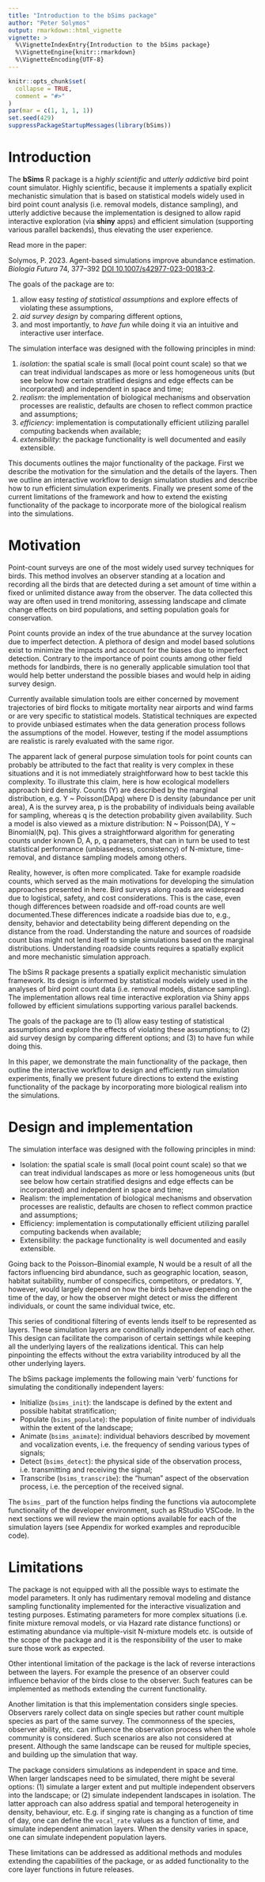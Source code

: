 ```yaml
---
title: "Introduction to the bSims package"
author: "Peter Solymos"
output: rmarkdown::html_vignette
vignette: >
  %\VignetteIndexEntry{Introduction to the bSims package}
  %\VignetteEngine{knitr::rmarkdown}
  %\VignetteEncoding{UTF-8}
---
```


```r
knitr::opts_chunk$set(
  collapse = TRUE,
  comment = "#>"
)
par(mar = c(1, 1, 1, 1))
set.seed(429)
suppressPackageStartupMessages(library(bSims))
```

# Introduction

The **bSims** R package is a _highly scientific_ and _utterly addictive_ bird point count simulator. Highly scientific, because it implements a spatially
explicit mechanistic simulation that is based on statistical models
widely used in bird point count analysis (i.e. removal models, distance 
sampling), and utterly addictive because the implementation
is designed to allow rapid interactive exploration (via **shiny** apps)
and efficient simulation (supporting various parallel backends),
thus elevating the user experience.

Read more in the paper:

Solymos, P. 2023. Agent-based simulations improve abundance estimation. _Biologia Futura_ 74, 377--392 [DOI 10.1007/s42977-023-00183-2](https://doi.org/10.1007/s42977-023-00183-2).

The goals of the package are to: 

1. allow easy _testing of statistical assumptions_ and explore 
  effects of violating these assumptions,
1. _aid survey design_ by comparing different options, 
2. and most importantly, to _have fun_ while doing it via an 
  intuitive and interactive user interface.

The simulation interface was designed with the following principles in mind:

1. _isolation_: the spatial scale is small (local point count scale) 
  so that we can treat individual landscapes as more or less homogeneous 
  units (but see below how certain stratified designs and edge effects 
  can be incorporated) and independent in space and time;
2. _realism_: the implementation of biological 
  mechanisms and observation processes are realistic,
  defaults are chosen to reflect common practice and assumptions;
3. _efficiency_: implementation is computationally efficient
  utilizing parallel computing backends when available;
4. _extensibility_: the package functionality is 
  well documented and easily extensible.

This documents outlines the major functionality of the package.
First we describe the motivation for the simulation and 
the details of the layers. Then we outline an interactive workflow
to design simulation studies and describe how to run
efficient simulation experiments.
Finally we present some of the current limitations of the
framework and how to extend the existing functionality of the
package to incorporate more of the biological realism into
the simulations.

# Motivation

Point-count surveys are one of the most widely used survey techniques for birds. This method involves an observer standing at a location and recording all the birds that are detected during a set amount of time within a fixed or unlimited distance away from the observer. The data collected this way are often used in trend monitoring, assessing landscape and climate change effects on bird populations, and setting population goals for conservation.

Point counts provide an index of the true abundance at the survey location due to imperfect detection. A plethora of design and model based solutions exist to minimize the impacts and account for the biases due to imperfect detection. Contrary to the importance of point counts among other field methods for landbirds, there is no generally applicable simulation tool that would help better understand the possible biases and would help in aiding survey design.

Currently available simulation tools are either concerned by movement trajectories of bird flocks to mitigate mortality near airports and wind farms or are very specific to statistical models. Statistical techniques are expected to provide unbiased estimates when the data generation process follows the assumptions of the model. However, testing if the model assumptions are realistic is rarely evaluated with the same rigor.

The apparent lack of general purpose simulation tools for point counts can probably be attributed to the fact that reality is very complex in these situations and it is not immediately straightforward how to best tackle this complexity. To illustrate this claim, here is how ecological modellers approach bird density. Counts (Y) are described by the marginal distribution, e.g. Y ~ Poisson(DApq) where D is density (abundance per unit area), A is the survey area, p is the probability of individuals being available for sampling, whereas q is the detection probability given availability. Such a model is also viewed as a mixture distribution: N ~ Poisson(DA), Y ~ Binomial(N, pq). This gives a straightforward algorithm for generating counts under known D, A, p, q parameters, that can in turn be used to test statistical performance (unbiasedness, consistency) of N-mixture, time-removal, and distance sampling models among others.

Reality, however, is often more complicated. Take for example roadside counts, which served as the main motivations for developing the simulation approaches presented in here. Bird surveys along roads are widespread due to logistical, safety, and cost considerations. This is the case, even though differences between roadside and off-road counts are well documented.These differences indicate a roadside bias due to, e.g., density, behavior and detectability being different depending on the distance from the road. Understanding the nature and sources of roadside count bias might not lend itself to simple simulations based on the marginal distributions. Understanding roadside counts requires a spatially explicit and more mechanistic simulation approach.

The bSims R package presents a spatially explicit mechanistic simulation framework. Its design is informed by statistical models widely used in the analyses of bird point count data (i.e. removal models, distance sampling). The implementation allows real time interactive exploration via Shiny apps followed by efficient simulations supporting various parallel backends.

The goals of the package are to (1) allow easy testing of statistical assumptions and explore the effects of violating these assumptions; to (2) aid survey design by comparing different options; and (3) to have fun while doing this. 

In this paper, we demonstrate the main functionality of the package, then outline the interactive workflow to design and efficiently run simulation experiments, finally we present future directions to extend the existing functionality of the package by incorporating more biological realism into the simulations.

# Design and implementation

The simulation interface was designed with the following principles in mind:

- Isolation: the spatial scale is small (local point count scale) so that we can treat individual landscapes as more or less homogeneous units (but see below how certain stratified designs and edge effects can be incorporated) and independent in space and time;
- Realism: the implementation of biological mechanisms and observation processes are realistic, defaults are chosen to reflect common practice and assumptions;
- Efficiency: implementation is computationally efficient utilizing parallel computing backends when available;
- Extensibility: the package functionality is well documented and easily extensible.

Going back to the Poisson–Binomial example, N would be a result of all the factors influencing bird abundance, such as geographic location, season, habitat suitability, number of conspecifics, competitors, or predators. Y, however, would largely depend on how the birds behave depending on the time of the day, or how the observer might detect or miss the different individuals, or count the same individual twice, etc.

This series of conditional filtering of events lends itself to be represented as layers. These simulation layers are conditionally independent of each other. This design can facilitate the comparison of certain settings while keeping all the underlying layers of the realizations identical. This can help pinpointing the effects without the extra variability introduced by all the other underlying layers.

The bSims package implements the following main 'verb' functions for simulating the conditionally independent layers:

- Initialize (`bsims_init`): the landscape is defined by the extent and possible habitat stratification;
- Populate (`bsims_populate`): the population of finite number of individuals within the extent of the landscape;
- Animate (`bsims_animate`): individual behaviors described by movement and vocalization events, i.e. the frequency of sending various types of signals;
- Detect (`bsims_detect`): the physical side of the observation process, i.e. transmitting and receiving the signal;
- Transcribe (`bsims_transcribe`): the "human" aspect of the observation process, i.e. the perception of the received signal.

The `bsims_` part of the function helps finding the functions via autocomplete functionality of the developer environment, such as RStudio VSCode. In the next sections we will review the main options available for each of the simulation layers (see Appendix for worked examples and reproducible code).

# Limitations

The package is not equipped with all the possible ways to estimate the
model parameters. It only has rudimentary removal modeling and 
distance sampling functionality implemented for the interactive
visualization and testing purposes.
Estimating parameters for more complex situations (i.e.
finite mixture removal models, or via Hazard rate distance functions)
or estimating abundance via multiple-visit N-mixture models etc. is
outside of the scope of the package and it is the responsibility of the 
user to make sure those work as expected.

Other intentional limitation of the package is the lack of
reverse interactions between the layers. For example
the presence of an observer could influence behavior
of the birds close to the observer. Such features can
be implemented as methods extending the current functionality.

Another limitation is that this implementation considers single
species. Observers rarely collect data on single species 
but rather count multiple species as part of the same survey.
The commonness of the species, observer ability, etc. can influence
the observation process when the whole community is considered.
Such scenarios are also not considered at present. Although the same
landscape can be reused for multiple species, and building up
the simulation that way.

The package considers simulations as independent 
in space and time. When larger landscapes need to be simulated, 
there might be several options: 
(1) simulate a larger extent and put multiple independent observers 
into the landscape; or (2) simulate independent landscapes in isolation.
The latter approach can also address spatial and temporal
heterogeneity in density, behaviour, etc. E.g. if
singing rate is changing as a function of time of day,
one can define the `vocal_rate` values as a function of time,
and simulate independent animation layers.
When the density varies in space, one can
simulate independent population layers.

These limitations can be addressed as additional methods and
modules extending the capabilities of the package, 
or as added functionality to the core layer functions
in future releases.
